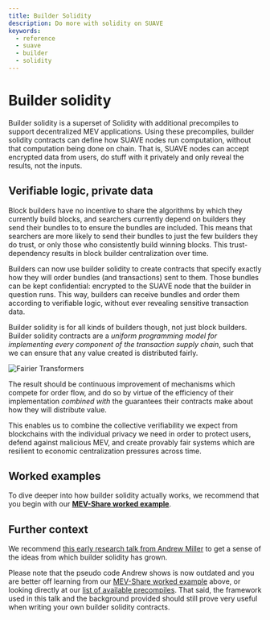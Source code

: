 ```yaml
---
title: Builder Solidity
description: Do more with solidity on SUAVE
keywords:
  - reference
  - suave
  - builder
  - solidity
---
```



# Builder solidity

Builder solidity is a superset of Solidity with additional precompiles to support decentralized MEV applications. Using these precompiles, builder solidity contracts can define how SUAVE nodes run computation, without that computation being done on chain. That is, SUAVE nodes can accept encrypted data from users, do stuff with it privately and only reveal the results, not the inputs.

## Verifiable logic, private data

Block builders have no incentive to share the algorithms by which they currently build blocks, and searchers currently depend on builders they send their bundles to to ensure the bundles are included. This means that searchers are more likely to send their bundles to just the few builders they do trust, or only those who consistently build winning blocks. This trust-dependency results in block builder centralization over time.

Builders can now use builder solidity to create contracts that specify exactly how they will order bundles (and transactions) sent to them. Those bundles can be kept confidential: encrypted to the SUAVE node that the builder in question runs. This way, builders can receive bundles and order them according to verifiable logic, without ever revealing sensitive transaction data.

Builder solidity is for all kinds of builders though, not just block builders. Builder solidity contracts are a _uniform programming model for implementing every component of the transaction supply chain_, such that we can ensure that any value created is distributed fairly.

<AlignItems horizontal="center" vertical="center" sideMargin={0}>
<div>
  <img alt="Fairier Transformers" src={require('/static/img/tx_supply_chain.png').default} />
</div>
</AlignItems>

The result should be continuous improvement of mechanisms which compete for order flow, and do so by virtue of the efficiency of their implementation _combined with_ the guarantees their contracts make about how they will distribute value.

This enables us to combine the collective verifiability we expect from blockchains with the individual privacy we need in order to protect users, defend against malicious MEV, and create provably fair systems which are resilient to economic centralization pressures across time. 

## Worked examples

To dive deeper into how builder solidity actually works, we recommend that you begin with our **[MEV-Share worked example](/technical-details/builder-solidity/worked-examples/mev-share)**.

## Further context

We recommend [this early research talk from Andrew Miller](https://youtu.be/DhsDFKnHPa0?t=344) to get a sense of the ideas from which builder solidity has grown.

Please note that the pseudo code Andrew shows is now outdated and you are better off learning from our [MEV-Share worked example](/technical-details/builder-solidity/worked-examples/mev-share) above, or looking directly at our [list of available precompiles](/technical-details/precompiles). That said, the framework used in this talk and the background provided should still prove very useful when writing your own builder solidity contracts.
